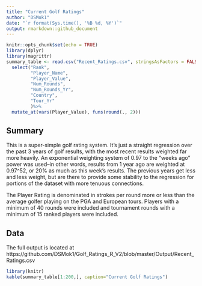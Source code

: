 ```yaml
---
title: "Current Golf Ratings"
author: "DSMok1"
date: "`r format(Sys.time(), '%B %d, %Y')`"
output: rmarkdown::github_document
---
```


```r
knitr::opts_chunk$set(echo = TRUE)
library(dplyr)
library(magrittr)
summary_table <- read.csv("Recent_Ratings.csv", stringsAsFactors = FALSE) %>%
  select("Rank",
         "Player_Name",
         "Player_Value",
         "Num_Rounds",
         "Num_Rounds_Yr",
         "Country",
         "Tour_Yr"
         )%>%
  mutate_at(vars(Player_Value), funs(round(., 2)))
```

## Summary

This is a super-simple golf rating system.  It's just a straight regression over the past 3 years of golf results, with the most recent results weighted far more heavily.  An exponential weighting system of 0.97 to the "weeks ago" power was used--in other words, results from 1 year ago are weighted at 0.97^52, or 20% as much as this week's results.  The previous years get less and less weight, but are there to provide some stability to the regression for portions of the dataset with more tenuous connections.

The Player Rating is denominated in strokes per round more or less than the average golfer playing on the PGA and European tours.  Players with a minimum of 40 rounds were included and tournament rounds with a minimum of 15 ranked players were included.

## Data

The full output is located at https://github.com/DSMok1/Golf_Ratings_R_V2/blob/master/Output/Recent_Ratings.csv

```r
library(knitr)
kable(summary_table[1:200,], caption="Current Golf Ratings")
```
